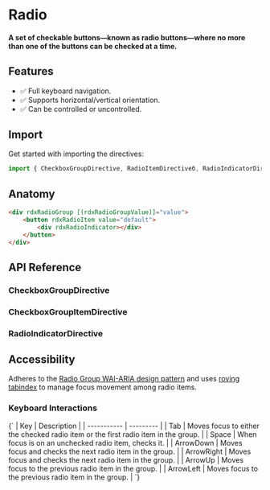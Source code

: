 

<Meta
    title="Primitives/Radio"
/>

# Radio
#### A set of checkable buttons—known as radio buttons—where no more than one of the buttons can be checked at a time.


<Canvas sourceState='hidden' of={RadioDirectiveStories.Default}></Canvas>

## Features
- ✅ Full keyboard navigation.
- ✅ Supports horizontal/vertical orientation.
- ✅ Can be controlled or uncontrolled.

## Import

Get started with importing the directives:

```typescript
import { CheckboxGroupDirective, RadioItemDirectiveб, RadioIndicatorDirective } from '@radix-ng/primitives/radio';
```

## Anatomy

```html
<div rdxRadioGroup [(rdxRadioGroupValue)]="value">
    <button rdxRadioItem value="default">
        <div rdxRadioIndicator></div>
    </button>
</div>

```
## API Reference

### CheckboxGroupDirective
<ArgTypes of={RadioGroupDirective} />

### CheckboxGroupItemDirective
<ArgTypes of={RadioItemDirective} />

### RadioIndicatorDirective


## Accessibility

Adheres to the [Radio Group WAI-ARIA design pattern](https://www.w3.org/WAI/ARIA/apg/patterns/radiobutton)
and uses [roving tabindex](https://www.w3.org/TR/wai-aria-practices-1.2/examples/radio/radio.html) to manage focus movement among radio items.


### Keyboard Interactions

<Markdown>
{`
| Key | Description |
| ----------- | --------- |
| Tab         | Moves focus to either the checked radio item or the first radio item in the group. |
| Space       | When focus is on an unchecked radio item, checks it.        |
| ArrowDown   | Moves focus and checks the next radio item in the group.    |
| ArrowRight  |  Moves focus and checks the next radio item in the group.   |
| ArrowUp     |  Moves focus to the previous radio item in the group.       |
| ArrowLeft   |  Moves focus to the previous radio item in the group.       |
`}
</Markdown>
